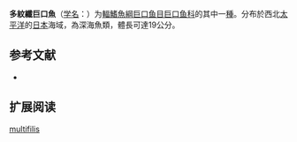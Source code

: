 {{Speciesbox
| name = 多紋纖巨口魚
| status = NE
| status_system = IUCN3.1
| image = 
| genus = Leptostomias
| species = multifilis
| authority = [[Imai|Imai]], 1941
| synonyms = 
}}

'''多紋纖巨口魚'''（[[学名|学名]]：{{lang|la|''Leptostomias multifilis''}}）为[[輻鰭魚綱|輻鰭魚綱]][[巨口鱼目|巨口鱼目]][[巨口鱼科|巨口鱼科]]的其中一[[種|種]]。分布於西北[[太平洋|太平洋]]的[[日本|日本]]海域，為深海魚類，體長可達19公分。

== 参考文献 ==
{{refbegin}}
*{{FishBase_species|genus=Leptostomias|species=multifilis|year=2012|month=2}}
{{refend}}

== 扩展阅读 ==
{{refbegin}}
{{wikispecies-inline|Leptostomias multifilis|多紋纖巨口魚}}
{{refend}}
{{Taxonbar|from=Q1108410}}

[[Category:纤巨口鱼属|multifilis]]